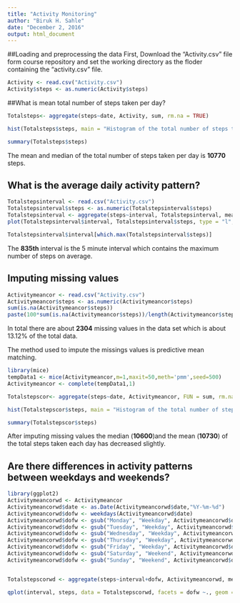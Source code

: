 ```yaml
---
title: "Activity Monitoring"
author: "Biruk H. Sahle"
date: "December 2, 2016"
output: html_document
---
```

##Loading and preprocessing the data
First, Download the "Activity.csv" file form course repository and set the working directory as the floder containing the "activity.csv" file. 

``` r
Activity <- read.csv("Activity.csv")
Activity$steps <- as.numeric(Activity$steps)
```

##What is mean total number of steps taken per day?

```r
Totalsteps<- aggregate(steps~date, Activity, sum, rm.na = TRUE)

hist(Totalsteps$steps, main = "Histogram of the total number of steps taken each day", xlab = "Total number of steps per day", col = "blue")

summary(Totalsteps$steps)    
```

The mean and median of the total number of steps taken per day is **10770** steps. 

## What is the average daily activity pattern?

```r
Totalstepsinterval <- read.csv("Activity.csv")
Totalstepsinterval$steps <- as.numeric(Totalstepsinterval$steps)
Totalstepsinterval <- aggregate(steps~interval, Totalstepsinterval, mean, na.rm = TRUE)
plot(Totalstepsinterval$interval, Totalstepsinterval$steps, type = "l", xlab = "Interval", ylab = "Average steps")

Totalstepsinterval$interval[which.max(Totalstepsinterval$steps)]

```

The **835th** interval is the 5 minute interval which contains the maximum number of steps on average. 

## Imputing missing values


```r
Activitymeancor <- read.csv("Activity.csv")
Activitymeancor$steps <- as.numeric(Activitymeancor$steps)
sum(is.na(Activitymeancor$steps))
paste(100*sum(is.na(Activitymeancor$steps))/length(Activitymeancor$steps),"%",sep="")
```

In total there are about **2304** missing values in the data set which is about 13.12% of the total data. 

The method used to impute the missings values is predictive mean matching. 

``` r
library(mice)
tempData1 <- mice(Activitymeancor,m=1,maxit=50,meth='pmm',seed=500)
Activitymeancor <- complete(tempData1,1)

Totalstepscor<- aggregate(steps~date, Activitymeancor, FUN = sum, rm.na = TRUE )

hist(Totalstepscor$steps, main = "Histogram of the total number of steps taken each day", xlab = "Total number of steps per day", col = "blue", freq = TRUE)

summary(Totalstepscor$steps) 

```

After imputing missing values the median (**10600**)and the mean (**10730**) of the total steps taken each day has decreased slightly. 

## Are there differences in activity patterns between weekdays and weekends?

``` r
library(ggplot2)
Activitymeancorwd <- Activitymeancor
Activitymeancorwd$date <- as.Date(Activitymeancorwd$date,"%Y-%m-%d")
Activitymeancorwd$dofw <- weekdays(Activitymeancorwd$date)
Activitymeancorwd$dofw <- gsub("Monday", "Weekday", Activitymeancorwd$dofw, ignore.case = FALSE)
Activitymeancorwd$dofw <- gsub("Tuesday", "Weekday", Activitymeancorwd$dofw, ignore.case = FALSE)
Activitymeancorwd$dofw <- gsub("Wednesday", "Weekday", Activitymeancorwd$dofw, ignore.case = FALSE)
Activitymeancorwd$dofw <- gsub("Thursday", "Weekday", Activitymeancorwd$dofw, ignore.case = FALSE)
Activitymeancorwd$dofw <- gsub("Friday", "Weekday", Activitymeancorwd$dofw, ignore.case = FALSE)
Activitymeancorwd$dofw <- gsub("Saturday", "Weekend", Activitymeancorwd$dofw, ignore.case = FALSE)
Activitymeancorwd$dofw <- gsub("Sunday", "Weekend", Activitymeancorwd$dofw, ignore.case = FALSE)


Totalstepscorwd <- aggregate(steps~interval+dofw, Activitymeancorwd, mean)

qplot(interval, steps, data = Totalstepscorwd, facets = dofw ~., geom = "line", xlab = "Interval", ylab = "Average steps")
```



